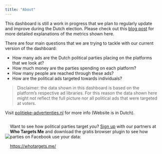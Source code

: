 ```yaml
---
title: "About"
---
```


This dashboard is still a work in progress that we plan to regularly update and improve during the Dutch election. Please check out this [blog post](https://politieke-advertenties.nl/waar-komen-onze-data-vandaan/) for more detailed explanations of the metrics shown here.

There are four main questions that we are trying to tackle with our current version of the dashboard:

+ How many ads are the Dutch political parties placing on the platforms that we look at?
+ How much money are the parties spending on each platform?
+ How many people are reached through these ads?
+ How are the political ads targeted towards individuals?

> Disclaimer: the data shown in this dashboard is based on the platform's respective ad libraries. For this reason the data shown here might not reflect the full picture nor all political ads that were targeted at voters.

Visit [politieke-advertenties.nl](https://politieke-advertenties.nl/) for more info (Website is in Dutch).



:::: {style="display: flex; justify-content: center; align-items: center;" }

::: {}
![](https://pbs.twimg.com/profile_images/1269917312821444610/Q-bBVTQq_400x400.jpg)
:::

::: {}
Want to see how political parties target *you*? [Sign up](https://whotargets.me/) with our partners at **Who Targets Me** and download the gratis browser plugin to see how parties on Facebook use your data:

[https://whotargets.me/](https://whotargets.me/)
:::

::::




